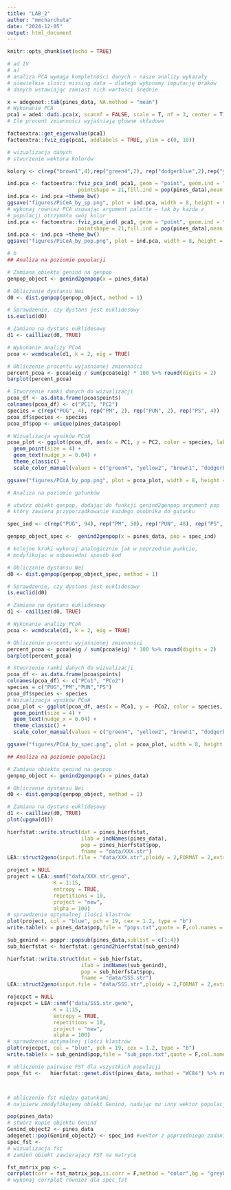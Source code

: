 ```yaml
---
title: "LAB_2"
author: "mmcharchuta"
date: "2024-12-05"
output: html_document
---
```


```r
knitr::opts_chunk$set(echo = TRUE)
```

```r
# ad IV 
# a)
# analiza PCA wymaga kompletności danych – nasze analizy wykazały
# niewielkie ilości missing data – dlatego wykonamy imputację braków
# danych wstawiając zamiast nich wartości średnie 

x = adegenet::tab(pines_data, NA.method = "mean")
# Wykonanie PCA
pca1 = ade4::dudi.pca(x, scannf = FALSE, scale = T, nf = 3, center = T)
# Ile procent zmienności wyjaśniają główne składowe

factoextra::get_eigenvalue(pca1)
factoextra::fviz_eig(pca1, addlabels = TRUE, ylim = c(0, 10))

# wizualizacja danych 
# stworzenie wektora kolorów

kolory <- c(rep("brown1",4),rep("green4",2), rep("dodgerblue",2),rep("yellow2", 4) )

ind.pca <- factoextra::fviz_pca_ind( pca1, geom = "point", geom.ind = "point",
                       pointshape = 21,fill.ind = pop(pines_data),mean.point = F,pointsize = 2,addEllipses = F,palette = kolory)
ind.pca <- ind.pca +theme_bw()
ggsave("figures/PiCeA_by_sp.png", plot = ind.pca, width = 8, height = 6, dpi = 300)
# wykonaj również PCA usuwając argument palette – tak by każda z
# populacji otrzymała swój kolor
ind.pca <- factoextra::fviz_pca_ind( pca1, geom = "point", geom.ind = "point",
                       pointshape = 21,fill.ind = pop(pines_data),mean.point = F,pointsize = 2,addEllipses = F)
ind.pca <- ind.pca +theme_bw()
ggsave("figures/PiCeA_by_pop.png", plot = ind.pca, width = 8, height = 6, dpi = 300)

```

```r
# b
## Analiza na poziomie populacji

# Zamiana obiektu genind na genpop
genpop_object <- genind2genpop(x = pines_data)

# Obliczanie dystansu Nei
d0 <- dist.genpop(genpop_object, method = 1)

# Sprawdzenie, czy dystans jest euklidesowy
is.euclid(d0)

# Zamiana na dystans euklidesowy
d1 <- cailliez(d0, TRUE)

# Wykonanie analizy PCoA
pcoa <- wcmdscale(d1, k = 2, eig = TRUE)

# Obliczenie procentu wyjaśnionej zmienności
percent_pcoa <- pcoa$eig / sum(pcoa$eig) * 100 %>% round(digits = 2)
barplot(percent_pcoa)

# Stworzenie ramki danych do wizualizacji
pcoa_df <- as.data.frame(pcoa$points)
colnames(pcoa_df) <- c("PC1", "PC2")
species = c(rep("PUG", 4), rep("PM", 2), rep("PUN", 2), rep("PS", 4))
pcoa_df$species <- species
pcoa_df$pop <- unique(pines_data$pop)

# Wizualizacja wyników PCoA
pcoa_plot <- ggplot(pcoa_df, aes(x = PC1, y = PC2, color = species, label = pop)) +
  geom_point(size = 4) +
  geom_text(nudge_x = 0.04) +
  theme_classic() +
  scale_color_manual(values = c("green4", "yellow2", "brown1", "dodgerblue"))

ggsave("figures/PCoA_by_pop.png", plot = pcoa_plot, width = 8, height = 6, dpi = 300)

# Analiza na poziomie gatunków

# utwórz obiekt genpop, dodając do funkcji genind2genpop argument pop
# który zawiera przyporządkowanie każdego osobnika do gatunku

spec_ind <- c(rep("PUG", 94), rep("PM", 50), rep("PUN", 48), rep("PS", 108))

genpop_object_spec <-  genind2genpop(x = pines_data, pop = spec_ind)

# kolejne kroki wykonaj analogicznie jak w poprzednim punkcie,
# modyfikując w odpowiedni sposób kod

# Obliczanie dystansu Nei
d0 <- dist.genpop(genpop_object_spec, method = 1)

# Sprawdzenie, czy dystans jest euklidesowy
is.euclid(d0)

# Zamiana na dystans euklidesowy
d1 <- cailliez(d0, TRUE)

# Wykonanie analizy PCoA
pcoa <- wcmdscale(d1, k = 2, eig = TRUE)

# Obliczenie procentu wyjaśnionej zmienności
percent_pcoa <- pcoa$eig / sum(pcoa$eig) * 100 %>% round(digits = 2)
barplot(percent_pcoa)

# Stworzenie ramki danych do wizualizacji
pcoa_df <- as.data.frame(pcoa$points)
colnames(pcoa_df) <- c("PCo1", "PCo2")
species = c("PUG","PM","PUN","PS")
pcoa_df$species <- species
# Wizualizacja wyników PCoA
pcoa_plot <- ggplot(pcoa_df, aes(x = PCo1, y = -PCo2, color = species, label = species)) +
  geom_point(size = 4) +
  geom_text(nudge_x = 0.04) +
  theme_classic() +
  scale_color_manual(values = c("green4", "yellow2", "brown1", "dodgerblue"))

ggsave("figures/PCoA_by_spec.png", plot = pcoa_plot, width = 8, height = 6, dpi = 300)

```

```r
## Analiza na poziomie populacji

# Zamiana obiektu genind na genpop
genpop_object <- genind2genpop(x = pines_data)

# Obliczanie dystansu Nei
d0 <- dist.genpop(genpop_object, method = 1)

# Zamiana na dystans euklidesowy
d1 <- cailliez(d0, TRUE)
plot(upgma(d1))

```

```r
hierfstat::write.struct(dat = pines_hierfstat,
                        ilab = indNames(pines_data),
                        pop = pines_hierfstat$pop,
                        fname = "data/XXX.str") 
LEA::struct2geno(input.file = "data/XXX.str",ploidy = 2,FORMAT = 2,extra.column = 2)

project = NULL
project = LEA::snmf("data/XXX.str.geno",
               K = 1:15,
               entropy = TRUE,
               repetitions = 10,
               project = "new", 
               alpha = 100)
# sprawdzenie optymalnej ilości klastrów
plot(project, col = "blue", pch = 19, cex = 1.2, type = "b") 
write.table(x = pines_data$pop,file = "pops.txt",quote = F,col.names = F, row.names = F)

sub_genind <- poppr::popsub(pines_data,sublist = c(1:4)) 
sub_hierfstat <- hierfstat::genind2hierfstat(sub_genind)

hierfstat::write.struct(dat = sub_hierfstat,
                        ilab = indNames(sub_genind),
                        pop = sub_hierfstat$pop,
                        fname = "data/SSS.str") 
LEA::struct2geno(input.file = "data/SSS.str",ploidy = 2,FORMAT = 2,extra.column = 2)

rojecpct = NULL
rojecpct = LEA::snmf("data/SSS.str.geno",
               K = 1:15,
               entropy = TRUE,
               repetitions = 10,
               project = "new", 
               alpha = 100)
# sprawdzenie optymalnej ilości klastrów
plot(rojecpct, col = "blue", pch = 19, cex = 1.2, type = "b") 
write.table(x = sub_genind$pop,file = "sub_pops.txt",quote = F,col.names = F, row.names = F)

```

```r

# obliczenie pairwise FST dla wszystkich populacji
pops_fst <-   hierfstat::genet.dist(pines_data, method = "WC84") %>% round(digits = 3)



# obliczenie fst między gatunkami
# najpierw zmodyfikujemy obiekt Genind, nadając mu inny wektor populacji

pop(pines_data) 
# stwórz kopie obiektu Genind
Genind_object2 <- pines_data
adegenet::pop(Genind_object2) <- spec_ind #wektor z poprzedniego zadania
spec_fst <- 
# wizualizacja fst
# zamień obiekt zawierający FST na matrycę

fst_matrix_pop <- …
corrplot(corr = fst_matrix_pop,is.corr = F,method = "color",bg = "grey80",type = "lower",diag = F)
# wykonaj corrplot również dla spec_fst


```

